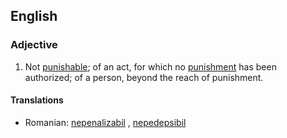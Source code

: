 ==English==
===Adjective===
{{en-adj}}
# Not [[punishable]]; of an act, for which no [[punishment]] has been authorized; of a person, beyond the reach of punishment.

====Translations====
*Romanian: [[nepenalizabil]] {{m|n}}, [[nepedepsibil]] {{m|n}}